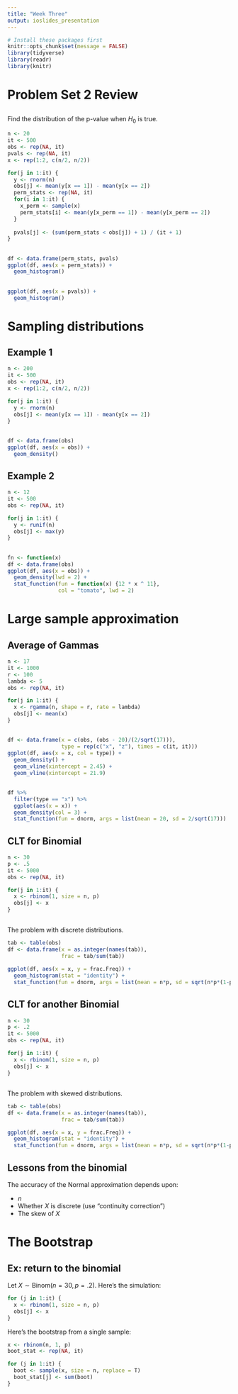 ```yaml
---
title: "Week Three"
output: ioslides_presentation
---
```


```r
# Install these packages first
knitr::opts_chunk$set(message = FALSE)
library(tidyverse)
library(readr)
library(knitr)
```

# Problem Set 2 Review

## {.smaller}

Find the distribution of the p-value when $H_0$ is true.

```r
n <- 20
it <- 500
obs <- rep(NA, it)
pvals <- rep(NA, it)
x <- rep(1:2, c(n/2, n/2))

for(j in 1:it) {
  y <- rnorm(n)
  obs[j] <- mean(y[x == 1]) - mean(y[x == 2])
  perm_stats <- rep(NA, it)
  for(i in 1:it) {
    x_perm <- sample(x)
    perm_stats[i] <- mean(y[x_perm == 1]) - mean(y[x_perm == 2])
  }
  
  pvals[j] <- (sum(perm_stats < obs[j]) + 1) / (it + 1)
}
```

## {.smaller}

```r
df <- data.frame(perm_stats, pvals)
ggplot(df, aes(x = perm_stats)) +
  geom_histogram()
```

## {.smaller}

```r
ggplot(df, aes(x = pvals)) +
  geom_histogram()
```

# Sampling distributions

## Example 1

```r
n <- 200
it <- 500
obs <- rep(NA, it)
x <- rep(1:2, c(n/2, n/2))

for(j in 1:it) {
  y <- rnorm(n)
  obs[j] <- mean(y[x == 1]) - mean(y[x == 2])
}
```

##

```r
df <- data.frame(obs)
ggplot(df, aes(x = obs)) +
  geom_density()
```


## Example 2

```r
n <- 12
it <- 500
obs <- rep(NA, it)

for(j in 1:it) {
  y <- runif(n)
  obs[j] <- max(y)
}
```

## {.build}

```r
fn <- function(x)
df <- data.frame(obs)
ggplot(df, aes(x = obs)) +
  geom_density(lwd = 2) +
  stat_function(fun = function(x) {12 * x ^ 11}, 
                col = "tomato", lwd = 2)
```


# Large sample approximation

## Average of Gammas

```r
n <- 17
it <- 1000
r <- 100
lambda <- 5
obs <- rep(NA, it)

for(j in 1:it) {
  x <- rgamma(n, shape = r, rate = lambda)
  obs[j] <- mean(x)
}
```

##

```r
df <- data.frame(x = c(obs, (obs - 20)/(2/sqrt(17))),
                 type = rep(c("x", "z"), times = c(it, it)))
ggplot(df, aes(x = x, col = type)) +
  geom_density() +
  geom_vline(xintercept = 2.45) +
  geom_vline(xintercept = 21.9)
```

##

```r
df %>%
  filter(type == "x") %>%
  ggplot(aes(x = x)) +
  geom_density(col = 3) +
  stat_function(fun = dnorm, args = list(mean = 20, sd = 2/sqrt(17)))
```

## CLT for Binomial

```r
n <- 30
p <- .5
it <- 5000
obs <- rep(NA, it)

for(j in 1:it) {
  x <- rbinom(1, size = n, p)
  obs[j] <- x
}
```

##

The problem with discrete distributions.

```r
tab <- table(obs)
df <- data.frame(x = as.integer(names(tab)),
                 frac = tab/sum(tab))
```

```r
ggplot(df, aes(x = x, y = frac.Freq)) +
  geom_histogram(stat = "identity") +
  stat_function(fun = dnorm, args = list(mean = n*p, sd = sqrt(n*p*(1-p))))
```


## CLT for another Binomial

```r
n <- 30
p <- .2
it <- 5000
obs <- rep(NA, it)

for(j in 1:it) {
  x <- rbinom(1, size = n, p)
  obs[j] <- x
}
```

##

The problem with skewed distributions.

```r
tab <- table(obs)
df <- data.frame(x = as.integer(names(tab)),
                 frac = tab/sum(tab))
```

```r
ggplot(df, aes(x = x, y = frac.Freq)) +
  geom_histogram(stat = "identity") +
  stat_function(fun = dnorm, args = list(mean = n*p, sd = sqrt(n*p*(1-p))))
```


## Lessons from the binomial

The accuracy of the Normal approximation depends upon:

- $n$
- Whether $X$ is discrete (use "continuity correction")
- The skew of $X$


# The Bootstrap

## Ex: return to the binomial

Let $X \sim \textrm{Binom}(n = 30, p = .2)$. Here's the simulation:

```r
for (j in 1:it) {
  x <- rbinom(1, size = n, p)
  obs[j] <- x
}
```

Here's the bootstrap from a single sample:

```r
x <- rbinom(n, 1, p)
boot_stat <- rep(NA, it)

for (j in 1:it) {
  boot <- sample(x, size = n, replace = T)
  boot_stat[j] <- sum(boot)
}
```



